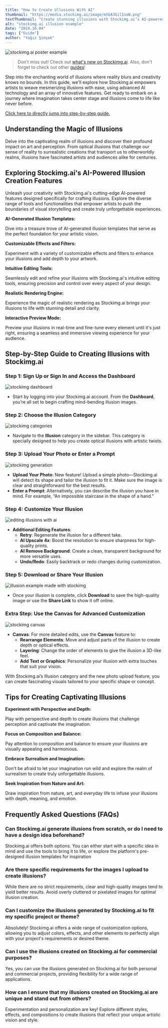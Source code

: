 ```yaml
---
title: "How to Create Ullusions With AI"
thumbnail: "https://media.stockimg.ai/image/mtbA3GilIsoW.png"
textThumbnail: "Create stunning illusions with Stockimg.ai’s AI-powered tools. Upload your photo to customize illusions that match your image’s shape, or use a prompt to generate mind-bending designs with ease. Follow our guide for seamless creation."
alt: "stockimg.ai illusion example"
date: "2024.10.04"
tags: ["Guide"]
author: "Yağız Şimşek"
---
```


![stockimg.ai poster example](https://media.stockimg.ai/image/mtbA3GilIsoW.png)

> Don't miss out! Check out [what's new on Stockimg.ai](https://stockimg.ai/blog/ai-and-technology/introducing-new-stockimg-ui). Also, don't forget to check out other [guides](https://stockimg.ai/blog/guide)!

Step into the enchanting world of illusions where reality blurs and creativity knows no bounds. In this guide, we'll explore how Stockimg.ai empowers artists to weave mesmerizing illusions with ease, using advanced AI technology and an array of innovative features. Get ready to embark on a journey where imagination takes center stage and illusions come to life like never before.

[Click here to directly jump into step-by-step guide.](#step-by-step-guide-to-creating-illusions-with-stockimgai)

## Understanding the Magic of Illusions

Delve into the captivating realm of illusions and discover their profound impact on art and perception. From optical illusions that challenge our sense of reality to surrealistic creations that transport us to otherworldly realms, illusions have fascinated artists and audiences alike for centuries.

## Exploring Stockimg.ai's AI-Powered Illusion Creation Features

Unleash your creativity with Stockimg.ai's cutting-edge AI-powered features designed specifically for crafting illusions. Explore the diverse range of tools and functionalities that empower artists to push the boundaries of visual storytelling and create truly unforgettable experiences.

**AI-Generated Illusion Templates:**

Dive into a treasure trove of AI-generated illusion templates that serve as the perfect foundation for your artistic vision.

**Customizable Effects and Filters:**

Experiment with a variety of customizable effects and filters to enhance your illusions and add depth to your artwork.

**Intuitive Editing Tools:**

Seamlessly edit and refine your illusions with Stockimg.ai's intuitive editing tools, ensuring precision and control over every aspect of your design.

**Realistic Rendering Engine:**

Experience the magic of realistic rendering as Stockimg.ai brings your illusions to life with stunning detail and clarity.

**Interactive Preview Mode:**

Preview your illusions in real-time and fine-tune every element until it's just right, ensuring a seamless and immersive viewing experience for your audience.

## Step-by-Step Guide to Creating Illusions with Stockimg.ai

### Step 1: Sign Up or Sign In and Access the Dashboard
![stockimg dashboard](https://raw.githubusercontent.com/Abdurrahman-Subh/mdx-blog/main/images/sai-dashboard-home.png)

- Start by logging into your Stockimg.ai account. From the **Dashboard**, you’re all set to begin crafting mind-bending illusion images.

### Step 2: Choose the Illusion Category
![stockimg categories](https://raw.githubusercontent.com/Abdurrahman-Subh/mdx-blog/main/images/sai-dashboard-categories.png)

- Navigate to the **Illusion** category in the sidebar. This category is specially designed to help you create optical illusions with artistic twists.

### Step 3: Upload Your Photo or Enter a Prompt
![stockimg generation](https://raw.githubusercontent.com/Abdurrahman-Subh/mdx-blog/main/images/sai-illusion-gen.png)

- **Upload Your Photo**: New feature! Upload a simple photo—Stockimg.ai will detect its shape and tailor the illusion to fit it. Make sure the image is clear and straightforward for the best results.
- **Enter a Prompt**: Alternatively, you can describe the illusion you have in mind. For example, “An impossible staircase in the shape of a hand.”

### Step 4: Customize Your Illusion
![editing illusions with ai](https://raw.githubusercontent.com/Abdurrahman-Subh/mdx-blog/main/images/sai-illusion-edit.png)

- **Additional Editing Features**:
    - **Retry**: Regenerate the illusion for a different take.
    - **AI Upscale 4x**: Boost the resolution to ensure sharpness for high-quality prints.
    - **AI Remove Background**: Create a clean, transparent background for more versatile uses.
    - **Undo/Redo**: Easily backtrack or redo changes during customization.

### Step 5: Download or Share Your Illusion
![illusion example made with stockimg](https://media.stockimg.ai/image/_vr9WDITYlW-.png)

- Once your illusion is complete, click **Download** to save the high-quality image or use the **Share Link** to show it off online.


### Extra Step: Use the Canvas for Advanced Customization
![stockimg canvas](https://raw.githubusercontent.com/Abdurrahman-Subh/mdx-blog/main/images/sai-canvas.png)

- **Canvas**: For more detailed edits, use the **Canvas** feature to:
    - **Rearrange Elements**: Move and adjust parts of the illusion to create depth or optical effects.
    - **Layering**: Change the order of elements to give the illusion a 3D-like feel.
    - **Add Text or Graphics**: Personalize your illusion with extra touches that suit your vision.

With Stockimg.ai’s Illusion category and the new photo upload feature, you can create fascinating visuals tailored to your specific shape or concept.

## Tips for Creating Captivating Illusions

**Experiment with Perspective and Depth:**

Play with perspective and depth to create illusions that challenge perception and captivate the imagination.

**Focus on Composition and Balance:**

Pay attention to composition and balance to ensure your illusions are visually appealing and harmonious.

**Embrace Surrealism and Imagination:**

Don't be afraid to let your imagination run wild and explore the realm of surrealism to create truly unforgettable illusions.

**Seek Inspiration from Nature and Art:**

Draw inspiration from nature, art, and everyday life to infuse your illusions with depth, meaning, and emotion.

## Frequently Asked Questions (FAQs)

### Can Stockimg.ai generate illusions from scratch, or do I need to have a design idea beforehand?

Stockimg.ai offers both options. You can either start with a specific idea in mind and use the tools to bring it to life, or explore the platform's pre-designed illusion templates for inspiration

### Are there specific requirements for the images I upload to create illusions?

While there are no strict requirements, clear and high-quality images tend to yield better results. Avoid overly cluttered or pixelated images for optimal illusion creation.

### Can I customize the illusions generated by Stockimg.ai to fit my specific project or theme?

Absolutely! Stockimg.ai offers a wide range of customization options, allowing you to adjust colors, effects, and other elements to perfectly align with your project's requirements or desired theme.

### Can I use the illusions created on Stockimg.ai for commercial purposes?

Yes, you can use the illusions generated on Stockimg.ai for both personal and commercial projects, providing flexibility for a wide range of applications.

### How can I ensure that my illusions created on Stockimg.ai are unique and stand out from others?

Experimentation and personalization are key! Explore different styles, effects, and compositions to create illusions that reflect your unique artistic vision and style.
